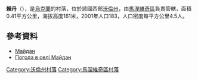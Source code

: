 {{coord|51|17|42|N|25|16|25|E|scale:30000|display=title}}

'''賴丹'''（{{lang-uk|Майдан}}），是[[烏克蘭|烏克蘭]]的村落，位於該國西部[[沃倫州|沃倫州]]，由[[馬涅維奇區|馬涅維奇區]]負責管轄，面積0.41平方公里，海拔高度161米，2001年人口183，人口密度每平方公里4.5人。

==參考資料==
* [http://w1.c1.rada.gov.ua/pls/z7502/A005?rdat1=10.11.2011&rf7571=4401 Майдан]{{dead link|date=2018年4月 |bot=InternetArchiveBot |fix-attempted=yes }}
* [http://weather.in.ua/ua/volynskaja/14305 Погода в селі Майдан] {{Wayback|url=http://weather.in.ua/ua/volynskaja/14305 |date=20111219111357 }}

[[Category:沃倫州村落|Category:沃倫州村落]]
[[Category:馬涅維奇區村落|Category:馬涅維奇區村落]]


{{Volyn-geo-stub}}